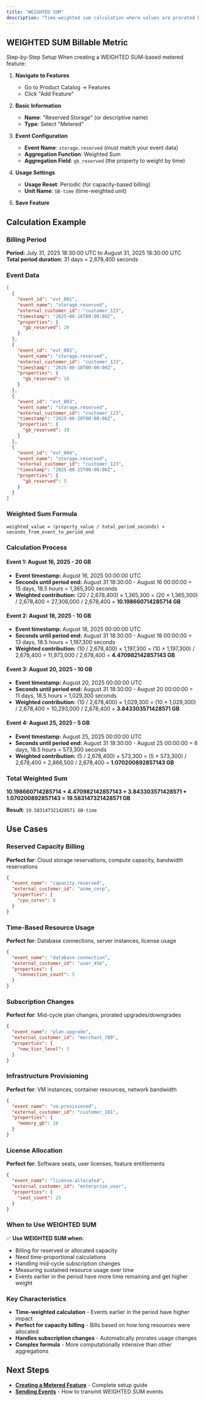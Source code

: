 ```yaml
---
title: "WEIGHTED SUM"
description: "Time-weighted sum calculation where values are prorated based on duration."
---
```


## WEIGHTED SUM Billable Metric 
Step-by-Step Setup When creating a WEIGHTED SUM-based metered feature:

1. **Navigate to Features**
   - Go to Product Catalog → Features
   - Click "Add Feature"

2. **Basic Information**
   - **Name**: "Reserved Storage" (or descriptive name)
   - **Type**: Select "Metered"

3. **Event Configuration**
   - **Event Name**: `storage.reserved` (must match your event data)
   - **Aggregation Function**: Weighted Sum
   - **Aggregation Field**: `gb_reserved` (the property to weight by time)

4. **Usage Settings**
   - **Usage Reset**: Periodic (for capacity-based billing)
   - **Unit Name**: `GB-time` (time-weighted unit)

5. **Save Feature**

## Calculation Example

### Billing Period
**Period:** July 31, 2025 18:30:00 UTC to August 31, 2025 18:30:00 UTC  
**Total period duration:** 31 days = 2,678,400 seconds

### Event Data
```json
[
  {
    "event_id": "evt_001",
    "event_name": "storage.reserved",
    "external_customer_id": "customer_123",
    "timestamp": "2025-08-16T00:00:00Z",
    "properties": {
      "gb_reserved": 20
    }
  },
  {
    "event_id": "evt_002",
    "event_name": "storage.reserved",
    "external_customer_id": "customer_123",
    "timestamp": "2025-08-18T00:00:00Z",
    "properties": {
      "gb_reserved": 10
    }
  },
  {
    "event_id": "evt_003",
    "event_name": "storage.reserved",
    "external_customer_id": "customer_123",
    "timestamp": "2025-08-20T00:00:00Z",
    "properties": {
      "gb_reserved": 10
    }
  },
  {
    "event_id": "evt_004",
    "event_name": "storage.reserved",
    "external_customer_id": "customer_123",
    "timestamp": "2025-08-25T00:00:00Z",
    "properties": {
      "gb_reserved": 5
    }
  }
]
```

### Weighted Sum Formula
```
weighted_value = (property_value / total_period_seconds) × seconds_from_event_to_period_end
```

### Calculation Process

#### Event 1: August 16, 2025 - 20 GB
- **Event timestamp:** August 16, 2025 00:00:00 UTC
- **Seconds until period end:** August 31 18:30:00 - August 16 00:00:00 = 15 days, 18.5 hours = 1,365,300 seconds
- **Weighted contribution:** (20 / 2,678,400) × 1,365,300 = (20 × 1,365,300) / 2,678,400 = 27,306,000 / 2,678,400 = **10.198660714285714 GB**

#### Event 2: August 18, 2025 - 10 GB
- **Event timestamp:** August 18, 2025 00:00:00 UTC
- **Seconds until period end:** August 31 18:30:00 - August 18 00:00:00 = 13 days, 18.5 hours = 1,197,300 seconds
- **Weighted contribution:** (10 / 2,678,400) × 1,197,300 = (10 × 1,197,300) / 2,678,400 = 11,973,000 / 2,678,400 = **4.470982142857143 GB**

#### Event 3: August 20, 2025 - 10 GB
- **Event timestamp:** August 20, 2025 00:00:00 UTC
- **Seconds until period end:** August 31 18:30:00 - August 20 00:00:00 = 11 days, 18.5 hours = 1,029,300 seconds
- **Weighted contribution:** (10 / 2,678,400) × 1,029,300 = (10 × 1,029,300) / 2,678,400 = 10,293,000 / 2,678,400 = **3.843303571428571 GB**

#### Event 4: August 25, 2025 - 5 GB
- **Event timestamp:** August 25, 2025 00:00:00 UTC
- **Seconds until period end:** August 31 18:30:00 - August 25 00:00:00 = 6 days, 18.5 hours = 573,300 seconds
- **Weighted contribution:** (5 / 2,678,400) × 573,300 = (5 × 573,300) / 2,678,400 = 2,866,500 / 2,678,400 = **1.070200892857143 GB**

### Total Weighted Sum
**10.198660714285714 + 4.470982142857143 + 3.843303571428571 + 1.070200892857143 = 19.583147321428571 GB**

**Result**: `19.583147321428571 GB-time`

## Use Cases

### Reserved Capacity Billing
**Perfect for**: Cloud storage reservations, compute capacity, bandwidth reservations
```json
{
  "event_name": "capacity.reserved",
  "external_customer_id": "acme_corp",
  "properties": {
    "cpu_cores": 8
  }
}
```

### Time-Based Resource Usage
**Perfect for**: Database connections, server instances, license usage
```json
{
  "event_name": "database.connection",
  "external_customer_id": "user_456",
  "properties": {
    "connection_count": 5
  }
}
```

### Subscription Changes
**Perfect for**: Mid-cycle plan changes, prorated upgrades/downgrades
```json
{
  "event_name": "plan.upgrade",
  "external_customer_id": "merchant_789",
  "properties": {
    "new_tier_level": 3
  }
}
```

### Infrastructure Provisioning
**Perfect for**: VM instances, container resources, network bandwidth
```json
{
  "event_name": "vm.provisioned",
  "external_customer_id": "customer_101",
  "properties": {
    "memory_gb": 16
  }
}
```

### License Allocation
**Perfect for**: Software seats, user licenses, feature entitlements
```json
{
  "event_name": "license.allocated",
  "external_customer_id": "enterprise_user",
  "properties": {
    "seat_count": 25
  }
}
```

### When to Use WEIGHTED SUM

✅ **Use WEIGHTED SUM when:**
- Billing for reserved or allocated capacity
- Need time-proportional calculations
- Handling mid-cycle subscription changes
- Measuring sustained resource usage over time
- Events earlier in the period have more time remaining and get higher weight

### Key Characteristics

- **Time-weighted calculation** - Events earlier in the period have higher impact
- **Perfect for capacity billing** - Bills based on how long resources were allocated
- **Handles subscription changes** - Automatically prorates usage changes
- **Complex formula** - More computationally intensive than other aggregations

## Next Steps

- **[Creating a Metered Feature](/docs/Event%20Ingestion/Creating%20a%20Metered%20Feature)** - Complete setup guide
- **[Sending Events](/docs/Event%20Ingestion/Sending%20Events)** - How to transmit WEIGHTED SUM events
